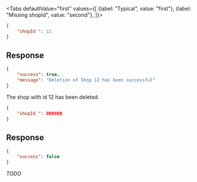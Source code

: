 <Tabs
    defaultValue="first"
    values={[
        {label: "Typical", value: "first"},
        {label: "Missing shopId", value: "second"},
    ]}>
<TabItem value="first">

```json
{
    "shopId ": 12
}
```

## Response

```json
{
    "success": true,
    "message": "Deletion of Shop 12 has been successful"
}
```

The shop with id 12 has been deleted.

</TabItem>
<TabItem value="second">

```json
{
    "shopId ": 000000
}
```

## Response

```json
{
    "success": false
}
```

*TODO*

</TabItem>
</Tabs>
